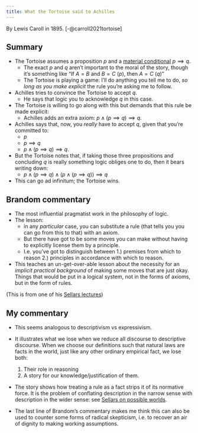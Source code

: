```yaml
---
title: What the Tortoise said to Achilles
---
```




By Lewis Caroll in 1895. [-@carroll2021tortoise]

## Summary

- The Tortoise assumes a proposition $p$ and a [material conditional](/docs/math/misc/material_conditional.qmd) $p \implies q$.
  - The exact $p$ and $q$ aren't important to the moral of the story, though it's something like "If $A=B$ and $B=C$ ($p$), then $A=C$ ($q$)"
  - The Tortoise is playing a game: I'll do anything you tell me to do, *so long as you make explicit* the rule you're asking me to follow.
- Achilles tries to convince the Tortoise to accept $q$.
  - He says that logic \emph{obliges} you to acknowledge $q$ in this case.
- The Tortoise is willing to go along with this but demands that this rule be made explicit:
  - Achilles adds an extra axiom: $p \land (p \implies q) \implies q$.
- Achilles says that, now, you *really* have to accept $q$, given that you're committed to:
  - $p$
  - $p \implies q$
  - $p \land (p \implies q) \implies q$.

- But the Tortoise notes that, if taking those three propositions and concluding $q$ is really something logic obliges one to do, then it bears writing down:
  - $p \land (p \implies q) \land (p \land (p \implies q)) \implies q$

- This can go ad infinitum; the Tortoise wins.

## Brandom commentary

- The most influential pragmatist work in the philosophy of logic.
- The lesson:
    - in any *particular* case, you can substitute a rule (that tells you you can go from this to that) with an axiom.
    - But there have got to be some moves you can make without having to explicitly license them by a principle.
    - I.e. you've got to distinguish between
            1.) premises from which to reason
            2.) principles in accordance with which to reason.

- This teaches an un-get-over-able lesson about the necessity for an *implicit practical background* of making some moves that are just okay. Things that would be put in a logical system, not in the forms of axioms, but in the form of rules.

(This is from one of his [Sellars lectures](/docs/phil/people/brandom/lectures/sellars_2009))


## My commentary

- This seems analogous to descriptivism vs expressivism.

- It illustrates what we lose when we reduce all discourse to descriptive discourse. When we choose our definitions such that natural laws are facts in the world, just like any other ordinary empirical fact, we lose both:
    1. Their role in reasoning
    2. A story for our knowledge/justification of them.

- The story shows how treating a rule as a fact strips it of its normative force. It is the problem of conflating description in the narrow sense with description in the wider sense: see [Sellars on possible worlds](/docs/phil/people/Sellars).

- The last line of Brandom's commentary makes me think this can also be used to counter some forms of radical skepticism, i.e. to recover an air of dignity to making working assumptions.